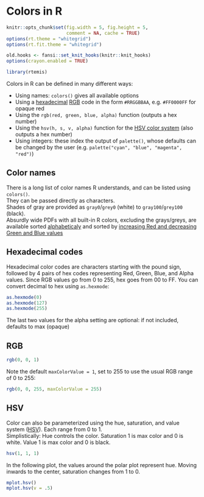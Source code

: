 # Colors in R {#colors}

```r
knitr::opts_chunk$set(fig.width = 5, fig.height = 5,
                      comment = NA, cache = TRUE) 
options(rt.theme = "whitegrid")
options(rt.fit.theme = "whitegrid")
```

```r
old.hooks <- fansi::set_knit_hooks(knitr::knit_hooks)
options(crayon.enabled = TRUE)
```

```r
library(rtemis)
```

Colors in R can be defined in many different ways:  

* Using names: `colors()` gives all available options
* Using a [hexadecimal](https://en.wikipedia.org/wiki/Hexadecimal) [RGB](https://en.wikipedia.org/wiki/RGB_color_model) code in the form `#RRGGBBAA`, e.g. `#FF0000FF` for opaque red
* Using the `rgb(red, green, blue, alpha)` function (outputs a hex number)
* Using the `hsv(h, s, v, alpha)` function for the [HSV color system](https://en.wikipedia.org/wiki/HSL_and_HSV) (also outputs a hex number)
* Using integers: these index the output of `palette()`, whose defaults can be changed by the user (e.g. `palette("cyan", "blue", "magenta", "red")`)

## Color names

There is a long list of color names R understands, and can be listed using `colors()`.  
They can be passed directly as characters.  
Shades of gray are provided as `gray0`/`grey0` (white) to `gray100`/`grey100` (black).  
Absurdly wide PDFs with all built-in R colors, excluding the grays/greys, are available sorted [alphabeticaly](https://rtemis.netlify.com/RColors.pdf) and sorted by [increasing Red and decreasing Green and Blue values](https://rtemis.netlify.com/RColors_incRed_decBlueGreen.pdf)

## Hexadecimal codes

Hexadecimal color codes are characters starting with the pound sign, followed by 4 pairs of hex codes representing Red, Green, Blue, and Alpha values. Since RGB values go from 0 to 255, hex goes from 00 to FF. You can convert decimal to hex using `as.hexmode`:

```r
as.hexmode(0)
as.hexmode(127)
as.hexmode(255)
```

The last two values for the alpha setting are optional: if not included, defaults to max (opaque)

## RGB

```r
rgb(0, 0, 1)
```

Note the default `maxColorValue = 1`, set to 255 to use the usual RGB range of 0 to 255:

```r
rgb(0, 0, 255, maxColorValue = 255)
```

## HSV

Color can also be parameterized using the hue, saturation, and value system ([HSV](https://en.wikipedia.org/wiki/HSL_and_HSV)). Each range from 0 to 1.  
Simplistically: Hue controls the color. Saturation 1 is max color and 0 is white. Value 1 is max color and 0 is black.

```r
hsv(1, 1, 1)
```

In the following plot, the values around the polar plot represent hue. Moving inwards to the center, saturation changes from 1 to 0.

```r
mplot.hsv()
mplot.hsv(v = .5)
```

